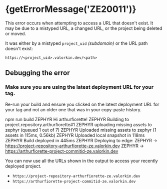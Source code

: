 
# {getErrorMessage('ZE20011')}

<ErrorInfo code="ZE20011" browser />

This error occurs when attempting to access a URL that doesn't exist. It may be due to a mistyped URL, a changed URL, or the project being deleted or moved.

It was either by a mistyped `project_uid` _(subdomain)_ or the URL path doesn't exist:

`https://<project_uid>.valorkin.dev/<path>`

## Debugging the error

<Steps>

### Make sure you are using the latest deployment URL for your tag.

Re-run your build and ensure you clicked on the latest deployment URL for your tag and not an older one that was in your copy-paste history.

npm run build
ZEPHYR Hi arthurfiorette!
ZEPHYR Building to project.repository.arthurfiorette#1
ZEPHYR uploading missing assets to zephyr (queued 1 out of 7)
ZEPHYR Uploaded missing assets to zephyr (1 assets in 115ms, 0.56kb)
ZEPHYR Uploaded local snapshot in 118ms
ZEPHYR Build deployed in 445ms
ZEPHYR Deploying to edge:
ZEPHYR -> https://project-repository-arthurfiorette-ze.valorkin.dev
ZEPHYR -> https://arthurfiorette-project-commitid-ze.valorkin.dev

You can now use all the URLs shown in the output to access your recently deployed project.

- `https://project-repository-arthurfiorette-ze.valorkin.dev`
- `https://arthurfiorette-project-commitid-ze.valorkin.dev`

</Steps>
